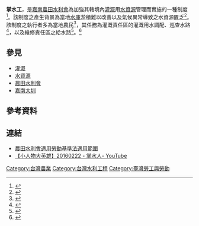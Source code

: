 '''掌水工'''，是[[嘉南大圳|嘉南]][[農田水利會|農田水利會]]為加強其轄境內[[灌溉|灌溉]]用[[水資源|水資源]]管理而實施的一種制度<ref>{{Cite news|url=http://www.economic-news.tw/2017/01/Save-Water-Irrigation.html|title=「掌水工」立大功 節約9,300萬噸灌溉用水|last=經濟部|first=|date=|work=|newspaper=經新聞|accessdate=2017-03-06|language=zh-TW|archive-date=2017-03-06|archive-url=https://web.archive.org/web/20170306212142/http://www.economic-news.tw/2017/01/Save-Water-Irrigation.html|dead-url=no}}</ref>。該制度之產生背景為當地[[水庫|水庫]]淤積難以改善以及氣候異常導致之水資源匱乏<ref>{{Cite news|url=https://udn.com/news/story/7326/1868821|title=掌水工薪資高達2.5億 嘉南農田水利會爭補助不成|last=周宗禎|first=|date=2016-08-02|work=|newspaper=聯合新聞網|accessdate=2017-03-06|archive-date=2017-03-06|archive-url=https://web.archive.org/web/20170306210629/https://udn.com/news/story/7326/1868821|dead-url=no}}</ref>。該制度之執行者多為當地[[農民|農民]]<ref>{{Cite web|url=http://www.daai.tv/daai-web/news/topic_content.php?id=949655&cls=811|title=掌水工看管用水 節約水大功臣|accessdate=2017-03-06|author=朱怡蓉 蕭宏澍|date=|work=www.daai.tv|publisher=大愛電視 DaAi TV|deadurl=yes|archiveurl=https://web.archive.org/web/20170306212214/http://www.daai.tv/daai-web/news/topic_content.php?id=949655&cls=811|archivedate=2017年3月6日|df=}}</ref>，其任務為灌溉責任區的灌溉用水調配、巡查水路<ref>{{Cite news|url=https://udn.com/news/story/11034/2407448|title=1300名「掌水工」調度用水 年省1水庫水源|author=謝進盛|last=|date=2017-04-17|work=|newspaper=聯合報|accessdate=2017-06-14|archive-date=2019-02-28|archive-url=https://web.archive.org/web/20190228064512/https://udn.com/news/story/11034/2407448|dead-url=no}}</ref>，以及維修責任區之給水路<ref>{{Cite web|url=http://m.ltn.com.tw/news/local/paper/648655|title=〈南部〉《小檔案》掌水工|accessdate=2017-03-06|author=楊金城|date=|work=m.ltn.com.tw|publisher=自由時報電子報|archive-date=2017-03-06|archive-url=https://web.archive.org/web/20170306211053/http://m.ltn.com.tw/news/local/paper/648655|dead-url=no}}</ref>。<ref>{{Cite news|url=http://news.ltn.com.tw/news/local/paper/648654|title=〈南部〉《供灌幕後功臣》阿公掌水工 使命必達|author=|date=|work=自由時報電子報|accessdate=2017-06-14}}</ref>

== 參見 ==
* [[灌溉|灌溉]]
* [[水資源|水資源]]
* [[農田水利會|農田水利會]]
* [[嘉南大圳|嘉南大圳]]

== 參考資料 ==
{{Reflist|3}}

== 連結 ==
* [http://doie.coa.gov.tw/labor/qa.asp 農田水利會適用勞動基準法適用範圍] {{Wayback|url=http://doie.coa.gov.tw/labor/qa.asp |date=20200218233534 }}
* [https://www.youtube.com/watch?v=JGBzrguzawI 【小人物大英雄】20160222 - 掌水人- YouTube]
[[Category:台灣農業|Category:台灣農業]]
[[Category:台灣水利工程|Category:台灣水利工程]]
[[Category:臺灣勞工與勞動|Category:臺灣勞工與勞動]]